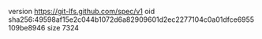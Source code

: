 version https://git-lfs.github.com/spec/v1
oid sha256:49598af15e2c044b1072d6a82909601d2ec2277104c0a01dfce6955109be8946
size 7324
